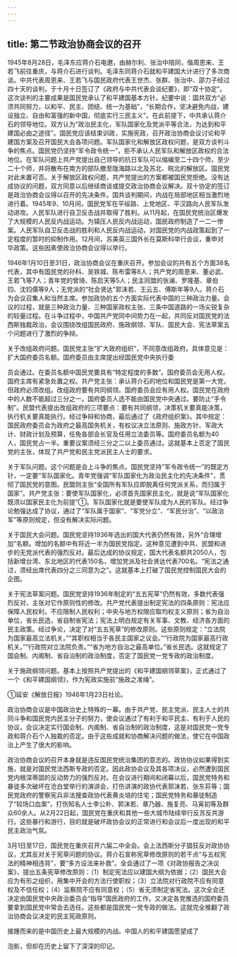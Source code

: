 ```yaml
---
---
---
```

title: 第二节政治协商会议的召开
---



1945年8月28日，毛泽东应蒋介石电邀，由赫尔利、张治中陪同，偕周恩来、王若飞前往重庆，与蒋介石进行谈判。毛泽东同蒋介石就和平建国大计进行了多次商谈。中共代表周恩来、王若飞与国民政府代表王世杰、张群、张治中、邵力子经过四十天的谈判，于十月十日签订了《政府与中共代表会谈纪要》，即“双十协定”。这次谈判的主要成果是国民党承认了和平建国基本方针。纪要中说：国共双方“必须共同努力，以和平、民主、团结、统一为基础”，“长期合作，坚决避免内战，建设独立、自由和富强的新中国，彻底实行三民主义”。在此前提下，中共承认蒋介石的领导地位。双方认为“政治民主化，军队国家化及党派平等合法，为达到和平建国必由之途径”。国民党应该结束训政，实施宪政，召开政治协商会议讨论和平建国方案及召开国民大会各项问题。军队国家化和解放区政权问题，是双方谈判斗争的焦点。国民党仍坚持“军令政令统一”，拒不承认人民军队和解放区政权的合法地位。在军队问题上共产党提出自己领导的抗日军队可以缩编至二十四个师，至少二十个师，并将散布在南方的部队撤至陇海路以北及苏北、皖北的解放区。国民党对此未置可否。关于解放区政权问题，共产党提出的方案都被国民党拒绝。没有达成协议的问题，双方同意以后继续商谈或提交政治协商会议解决。双十协定的签订是政治协商会议得以召开的先决条件。国共谈判期间，内战在局部地区相当激烈地进行着。1945年9、10月间，国民党军在平绥路、上党地区、平汉路向人民军队发动进攻。人民军队进行自卫反击战并取得了胜利。从11月起，在国民党统治区爆发了大规模的人民反内战运动。为镇压人民反内战运动，国民政府制造了一二一惨案。人民军队自卫反击战的胜利和人民反内战运动，对国民党的内战政策起到了一定程度的暂时的抑制作用。12月间，苏美英三国外长在莫斯科举行会议，重申对华政策。这些因素使政治协商会议得以举行。

1946年1月10日至31日，政治协商会议在重庆召开。参加会议的共有五个方面38名代表，其中有国民党的孙科、吴铁城、陈布雷等8人；共产党的周恩来、董必武、王若飞等7人；青年党的曾琦、陈启天等5人；民主同盟的张澜、罗隆基、章伯钧、沈钧儒等9人；无党派的“社会贤达”郭沫若、王云五、傅斯年等9人。蒋介石为会议召集人和当然主席。参加政协的五个方面实际代表中国的三种政治力量。会议的过程，就是三种政治力量、三种国家政权主张、三条中国道路的一场尖锐复杂的较量过程。在斗争过程中，中国共产党同中间势力在一起，共同反对国民党的法西斯独裁政治。会议围绕改组国民政府、施政纲领、军队、国民大会、宪法草案五个问题进行了激烈的争辩。

关于改组政府问题。国民党主张“扩大政府组织”，不同意改组政府。具体意见是：扩大国府委员名额。国府委员由主席提出经国民党中央执行委

员会通过。在委员名额中国民党要具有“特定程度的多数”。国府委员会无用人权。国府主席有紧急处置之权。共产党主张：承认蒋介石的地位和国民党是第一大党，但政府必须改组。改组政府要有共同纲领。国府委员会应有用人权。国民党在政府中的人数不能超过三分之一。国府委员人选不能由国民党中央通过。要防止“手令制”。民盟代表提出改组政府的三项要点：要有共同纲领，决策机关要真能决策，执行机关要真能执行。经过争辩和协商，最后通过了《政府组织案》。其中规定：国民政府委员会为政府之最高国务机关，有权议决立法原则、施政方针、军政大计、财政计划及预算，任免各部会长官及任用立法委员等。国府委员名额为40人，国民党占一半。重要议案须经三分之二以上委员通过。这就基本上否定了国民党的主张，体现了共产党和民主党派民主人士的要求。

关于军队问题。这个问题是会上斗争的焦点。国民党坚持“军令政令统一”的既定方针，一定要“军队国家化。青年党强调“军队国家化为政治民主化的先决条件”，贯彻了国民党的意图。民盟则主张“全国所有军队应即脱离任何党派关系，而归属于国家”。共产党主张：要使军队国家化，必须首先国家民主化，就是说“军队国家化既须以国家民主化为前提”①。军队国家化就是要使军队成为人民的军队。经过争论勉强达成了协议，通过了“军队属于国家”、“军党分立”、“军民分治”、“以政治军”等原则规定，但没有解决实际问题。

关于国民大会问题。国民党坚持1936年选出的国大代表仍然有效，另外“合理增加”名额。增加的名额中有将近一半为国民党指定。这种意见遭到中共、民盟和进步的无党派代表的强烈反对。最后达成的协议规定，国大代表名额共2050人，包括新增台湾、东北地区的代表150名，增加党派及社会贤达代表700名。“宪法之通过，须经出席代表四分之三同意为之”。这就基本上打破了国民党控制国民大会的企图。

关于宪法草案问题。国民党坚持1936年制定的“五五宪草”仍然有效，多数代表强烈反对，主张对它作原则性的修改。共产党代表提出制定宪法的四条原则：宪法应保障人民权利，不应限制人民权利；中央与地方权限应取均权主义原则；省为自治单位，省长民选，省自制省宪法；宪法上明白规定有关军事、文教、经济各方面的民主政策。经过争论，决定了对“五五宪草”的修改原则。这些原则规定：“立法院为国家最高立法机关。”“其职权相当于各民主国家之议会。”“行政院为国家最高行政机关。”“行政院对立法院负责。”“省为地方自治之最高单位。”省长民选。这就规定了国会制、内阁制、省自治制的政治制度，否定了国民党一党专政的政治制度。

关于施政纲领问题。基本上按照共产党提出的《和平建国纲领草案》，正式通过了一个《和平建国纲领》，作为宪政实施前“施政之准绳”。

①延安《解放日报》1946年1月23日社论。

政治协商会议是中国政治史上特殊的一幕。由于共产党、民主党派、民主人士的共同斗争和国民党内民主分子的努力，使会议通过了有利于和平民主、有利于人民的协议，会议决定实行国会制、内阁制、省自治制的政治制度，这是对国民党一党专政和蒋介石个人独裁的否定。由于这些成就和协商解决问题的做法，使它在中国政治上产生了很大的影响。

政治协商会议的召开本身就是违反国民党统治集团的意志的。政协协议如果得到实施，就是对国民党法西斯专政的否定。因此政协会议及其各项决议，必然遭到国民党内根深蒂固的反动势力的强烈反对。在会议进行期间和闭幕以后，国民党特务和暴徒多次破坏在沧白堂举行的演讲会，打伤讲演的政协代表郭沫若、张东荪等；国民党政府的警察宪兵非法搜查政协代表黄炎培的住宅；国民党特务和暴徒制造了“较场口血案”，打伤知名人士李公朴、郭沫若、章乃器、施复亮、马寅初等及群众60余人。从2月22日起，国民党在重庆和其他一些大城市陆续举行反苏反共游行。这些暴行和游行，目的就是破坏政协会议的正常进行和会议后一度出现的和平民主政治气氛。

3月1日至17日，国民党在重庆召开六届二中全会。会上法西斯分子猖狂反对政协协议，尤其反对关于宪草问题的协议。蒋介石宣称宪草修改原则的若干点“与五权宪法的精神相违背”，要“多方设法来补救”。全会通过了一项《对政协报告之决议案》，提出五条宪草修改原则：（1）制定宪法应以建国大纲为依据；（2）国民大会应为有形之组织，用集中开会的方法行使职权；（3）立法院对行政院不应有同意权及不信任权；（4）监察院不应有同意权；（5）省无须制定省宪法。这次全会还决定由国民党中央政治委员会“指导”国民政府的工作。又决定各党推选的国府委员要拿到国民党中常会去选任。这些都是国民党一党专政的做法。这就完全推翻了政治协商会议决定的民主宪政原则。

接踵而来的是中国历史上最大规模的内战。中国人的和平建国愿望成了

泡影，但却在历史上留下了深深的印记。